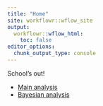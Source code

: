 ```yaml
---
title: "Home"
site: workflowr::wflow_site
output:
  workflowr::wflow_html:
    toc: false
editor_options:
  chunk_output_type: console
---
```


School's out!

* [Main analysis](main-analysis.html)
* [Bayesian analysis](bayesian-analysis.html)
